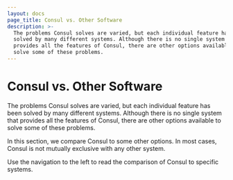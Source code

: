 ```yaml
---
layout: docs
page_title: Consul vs. Other Software
description: >-
  The problems Consul solves are varied, but each individual feature has been
  solved by many different systems. Although there is no single system that
  provides all the features of Consul, there are other options available to
  solve some of these problems.
---
```


# Consul vs. Other Software

The problems Consul solves are varied, but each individual feature has been
solved by many different systems. Although there is no single system that
provides all the features of Consul, there are other options available to solve
some of these problems.

In this section, we compare Consul to some other options. In most cases, Consul
is not mutually exclusive with any other system.

Use the navigation to the left to read the comparison of Consul to specific
systems.
